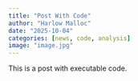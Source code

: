 ```yaml
---
title: "Post With Code"
author: "Harlow Malloc"
date: "2025-10-04"
categories: [news, code, analysis]
image: "image.jpg"
---
```


This is a post with executable code.
